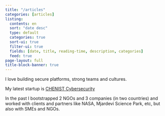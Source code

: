 ```yaml
---
title: "/articles"
categories: [articles]
listing:
  contents: en
  sort: "date desc"
  type: default
  categories: true
  sort-ui: true
  filter-ui: true
  fields: [date, title, reading-time, description, categories]
  feed: true
page-layout: full
title-block-banner: true
---
```


::: {when-profile="english"}
I love building secure platforms, strong teams and cultures.

My latest startup is [CHENIST Cybersecurity](https://chen.ist)

In the past I bootstrapped 2 NGOs and 3 companies (in two countries) and worked with clients and partners like NASA, Mjardevi Science Park, etc, but also with SMEs and NGOs. 

:::
